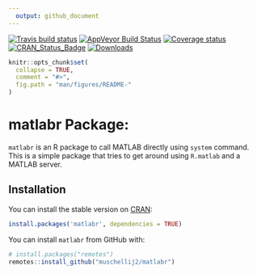 ```yaml
---
  output: github_document
---
```


[![Travis build status](https://travis-ci.org/muschellij2/matlabr.svg?branch=master)](https://travis-ci.org/muschellij2/matlabr)
[![AppVeyor Build Status](https://ci.appveyor.com/api/projects/status/github/muschellij2/matlabr?branch=master&svg=true)](https://ci.appveyor.com/project/muschellij2/matlabr)
[![Coverage status](https://coveralls.io/repos/github/muschellij2/matlabr/badge.svg?branch=master)](https://coveralls.io/r/muschellij2/matlabr?branch=master)
[![CRAN_Status_Badge](https://www.r-pkg.org/badges/version/matlabr)](https://cran.rstudio.com/web/packages/matlabr/index.html)
[![Downloads](https://cranlogs.r-pkg.org/badges/matlabr)](https://cran.rstudio.com/web/packages/matlabr/index.html)

<!-- README.md is generated from README.Rmd. Please edit that file -->

```r
knitr::opts_chunk$set(
  collapse = TRUE,
  comment = "#>",
  fig.path = "man/figures/README-"
)
```
# matlabr Package: 

`matlabr` is an R package to call MATLAB directly using `system` command.  This is a simple package that tries to get around using `R.matlab` and a MATLAB server.
  
## Installation

You can install the stable version on
[CRAN](https://cran.r-project.org/web/packages/matlabr/index.html):

```r
install.packages('matlabr', dependencies = TRUE)
```

You can install `matlabr` from GitHub with:

```r
# install.packages("remotes")
remotes::install_github("muschellij2/matlabr")
```
